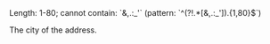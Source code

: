 <ResponseField name="City" type="string">
Length: 1-80; cannot contain: `&,.:_'` (pattern: `^(?!.*[&,.:_']).{1,80}$`)

The city of the address.
</ResponseField>